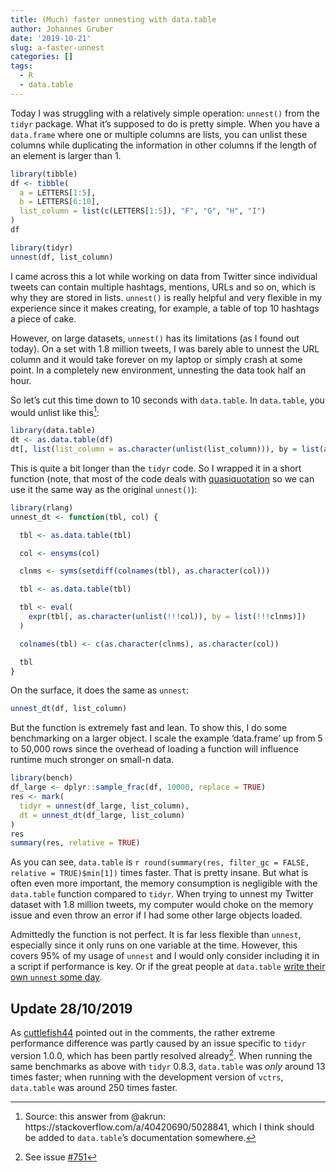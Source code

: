 ```yaml
---
title: (Much) faster unnesting with data.table
author: Johannes Gruber
date: '2019-10-21'
slug: a-faster-unnest
categories: []
tags:
  - R
  - data.table
---
```


Today I was struggling with a relatively simple operation: `unnest()` from the `tidyr` package. What it's supposed to do is pretty simple. When you have a `data.frame` where one or multiple columns are lists, you can unlist these columns while duplicating the information in other columns if the length of an element is larger than 1.

```r
library(tibble)
df <- tibble(
  a = LETTERS[1:5],
  b = LETTERS[6:10],
  list_column = list(c(LETTERS[1:5]), "F", "G", "H", "I")
)
df
```

```r
library(tidyr)
unnest(df, list_column)
```

I came across this a lot while working on data from Twitter since individual tweets can contain multiple hashtags, mentions, URLs and so on, which is why they are stored in lists. `unnest()` is really helpful and very flexible in my experience since it makes creating, for example, a table of top 10 hashtags a piece of cake.

However, on large datasets, `unnest()` has its limitations (as I found out today). On a set with 1.8 million tweets, I was barely able to unnest the URL column and it would take forever on my laptop or simply crash at some point. In a completely new environment, unnesting the data took half an hour.

So let's cut this time down to 10 seconds with `data.table`. In `data.table`, you would unlist like this^[Source: this answer from @akrun: https://stackoverflow.com/a/40420690/5028841, which I think should be added to `data.table`'s documentation somewhere.]:

```r
library(data.table)
dt <- as.data.table(df)
dt[, list(list_column = as.character(unlist(list_column))), by = list(a, b)]
```

This is quite a bit longer than the `tidyr` code. So I wrapped it in a short function (note, that most of the code deals with [quasiquotation](https://adv-r.hadley.nz/quasiquotation.html) so we can use it the same way as the original `unnest()`):

```r
library(rlang)
unnest_dt <- function(tbl, col) {

  tbl <- as.data.table(tbl)

  col <- ensyms(col)

  clnms <- syms(setdiff(colnames(tbl), as.character(col)))

  tbl <- as.data.table(tbl)

  tbl <- eval(
    expr(tbl[, as.character(unlist(!!!col)), by = list(!!!clnms)])
  )

  colnames(tbl) <- c(as.character(clnms), as.character(col))

  tbl
}
```

On the surface, it does the same as `unnest`:

```r
unnest_dt(df, list_column)
```

But the function is extremely fast and lean. To show this, I do some benchmarking on a larger object. I scale the example 'data.frame' up from 5 to 50,000 rows since the overhead of loading a function will influence runtime much stronger on small-n data.

```r
library(bench)
df_large <- dplyr::sample_frac(df, 10000, replace = TRUE)
res <- mark(
  tidyr = unnest(df_large, list_column),
  dt = unnest_dt(df_large, list_column)
)
res
summary(res, relative = TRUE)
```

As you can see, `data.table` is `r round(summary(res, filter_gc = FALSE, relative = TRUE)$min[1])` times faster. That is pretty insane. But what is often even more important, the memory consumption is negligible with the `data.table` function compared to `tidyr`. When trying to unnest my Twitter dataset with 1.8 million tweets, my computer would choke on the memory issue and even throw an error if I had some other large objects loaded.

Admittedly the function is not perfect. It is far less flexible than `unnest`, especially since it only runs on one variable at the time. However, this covers 95% of my usage of `unnest` and I would only consider including it in a script if performance is key. Or if the great people at `data.table` [write their own `unnest` some day](https://github.com/Rdatatable/data.table/issues/2146).

## Update 28/10/2019

As [cuttlefish44](https://github.com/cuttlefish44) pointed out in the comments, the rather extreme performance difference was partly caused by an issue specific to `tidyr` version 1.0.0, which has been partly resolved already^[See issue  [#751](https://github.com/tidyverse/tidyr/issues/751)]. When running the same benchmarks as above with `tidyr` 0.8.3, `data.table` was *only* around 13 times faster; when running with the development version of `vctrs`, `data.table` was around 250 times faster.
